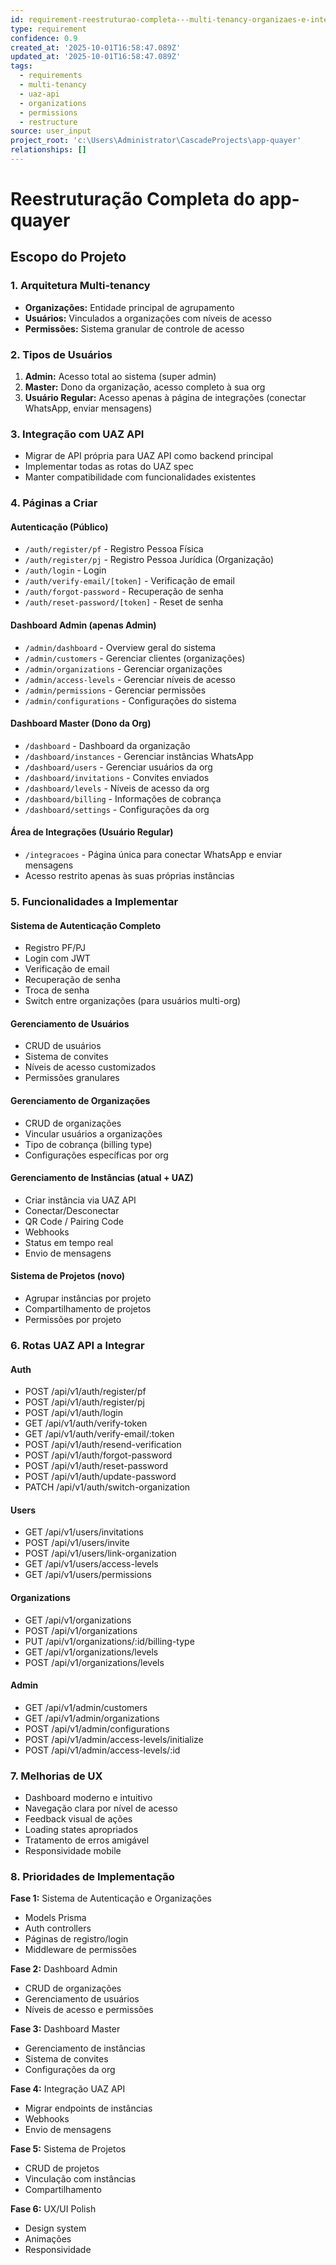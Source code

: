 ```yaml
---
id: requirement-reestruturao-completa---multi-tenancy-organizaes-e-integrao-uaz
type: requirement
confidence: 0.9
created_at: '2025-10-01T16:58:47.089Z'
updated_at: '2025-10-01T16:58:47.089Z'
tags:
  - requirements
  - multi-tenancy
  - uaz-api
  - organizations
  - permissions
  - restructure
source: user_input
project_root: 'c:\Users\Administrator\CascadeProjects\app-quayer'
relationships: []
---
```

# Reestruturação Completa do app-quayer

## Escopo do Projeto

### 1. Arquitetura Multi-tenancy
- **Organizações:** Entidade principal de agrupamento
- **Usuários:** Vinculados a organizações com níveis de acesso
- **Permissões:** Sistema granular de controle de acesso

### 2. Tipos de Usuários
1. **Admin:** Acesso total ao sistema (super admin)
2. **Master:** Dono da organização, acesso completo à sua org
3. **Usuário Regular:** Acesso apenas à página de integrações (conectar WhatsApp, enviar mensagens)

### 3. Integração com UAZ API
- Migrar de API própria para UAZ API como backend principal
- Implementar todas as rotas do UAZ spec
- Manter compatibilidade com funcionalidades existentes

### 4. Páginas a Criar

#### Autenticação (Público)
- `/auth/register/pf` - Registro Pessoa Física
- `/auth/register/pj` - Registro Pessoa Jurídica (Organização)
- `/auth/login` - Login
- `/auth/verify-email/[token]` - Verificação de email
- `/auth/forgot-password` - Recuperação de senha
- `/auth/reset-password/[token]` - Reset de senha

#### Dashboard Admin (apenas Admin)
- `/admin/dashboard` - Overview geral do sistema
- `/admin/customers` - Gerenciar clientes (organizações)
- `/admin/organizations` - Gerenciar organizações
- `/admin/access-levels` - Gerenciar níveis de acesso
- `/admin/permissions` - Gerenciar permissões
- `/admin/configurations` - Configurações do sistema

#### Dashboard Master (Dono da Org)
- `/dashboard` - Dashboard da organização
- `/dashboard/instances` - Gerenciar instâncias WhatsApp
- `/dashboard/users` - Gerenciar usuários da org
- `/dashboard/invitations` - Convites enviados
- `/dashboard/levels` - Níveis de acesso da org
- `/dashboard/billing` - Informações de cobrança
- `/dashboard/settings` - Configurações da org

#### Área de Integrações (Usuário Regular)
- `/integracoes` - Página única para conectar WhatsApp e enviar mensagens
- Acesso restrito apenas às suas próprias instâncias

### 5. Funcionalidades a Implementar

#### Sistema de Autenticação Completo
- Registro PF/PJ
- Login com JWT
- Verificação de email
- Recuperação de senha
- Troca de senha
- Switch entre organizações (para usuários multi-org)

#### Gerenciamento de Usuários
- CRUD de usuários
- Sistema de convites
- Níveis de acesso customizados
- Permissões granulares

#### Gerenciamento de Organizações
- CRUD de organizações
- Vincular usuários a organizações
- Tipo de cobrança (billing type)
- Configurações específicas por org

#### Gerenciamento de Instâncias (atual + UAZ)
- Criar instância via UAZ API
- Conectar/Desconectar
- QR Code / Pairing Code
- Webhooks
- Status em tempo real
- Envio de mensagens

#### Sistema de Projetos (novo)
- Agrupar instâncias por projeto
- Compartilhamento de projetos
- Permissões por projeto

### 6. Rotas UAZ API a Integrar

#### Auth
- POST /api/v1/auth/register/pf
- POST /api/v1/auth/register/pj
- POST /api/v1/auth/login
- GET /api/v1/auth/verify-token
- GET /api/v1/auth/verify-email/:token
- POST /api/v1/auth/resend-verification
- POST /api/v1/auth/forgot-password
- POST /api/v1/auth/reset-password
- POST /api/v1/auth/update-password
- PATCH /api/v1/auth/switch-organization

#### Users
- GET /api/v1/users/invitations
- POST /api/v1/users/invite
- POST /api/v1/users/link-organization
- GET /api/v1/users/access-levels
- GET /api/v1/users/permissions

#### Organizations
- GET /api/v1/organizations
- POST /api/v1/organizations
- PUT /api/v1/organizations/:id/billing-type
- GET /api/v1/organizations/levels
- POST /api/v1/organizations/levels

#### Admin
- GET /api/v1/admin/customers
- GET /api/v1/admin/organizations
- POST /api/v1/admin/configurations
- POST /api/v1/admin/access-levels/initialize
- POST /api/v1/admin/access-levels/:id

### 7. Melhorias de UX
- Dashboard moderno e intuitivo
- Navegação clara por nível de acesso
- Feedback visual de ações
- Loading states apropriados
- Tratamento de erros amigável
- Responsividade mobile

### 8. Prioridades de Implementação

**Fase 1:** Sistema de Autenticação e Organizações
- Models Prisma
- Auth controllers
- Páginas de registro/login
- Middleware de permissões

**Fase 2:** Dashboard Admin
- CRUD de organizações
- Gerenciamento de usuários
- Níveis de acesso e permissões

**Fase 3:** Dashboard Master
- Gerenciamento de instâncias
- Sistema de convites
- Configurações da org

**Fase 4:** Integração UAZ API
- Migrar endpoints de instâncias
- Webhooks
- Envio de mensagens

**Fase 5:** Sistema de Projetos
- CRUD de projetos
- Vinculação com instâncias
- Compartilhamento

**Fase 6:** UX/UI Polish
- Design system
- Animações
- Responsividade
